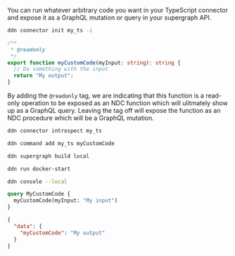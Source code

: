 You can run whatever arbitrary code you want in your TypeScript connector and expose it as a GraphQL mutation or query
in your supergraph API.

```sh title="Initalize a new connector and select hasura/nodejs from the list:"
ddn connector init my_ts -i
```

```ts title="Replace the functions.ts contents with your own custom code:"
/**
 * @readonly
 */
export function myCustomCode(myInput: string): string {
  // Do something with the input
  return "My output";
}
```

By adding the `@readonly` tag, we are indicating that this function is a read-only operation to be exposed as an NDC
function which will ulitmately show up as a GraphQL query. Leaving the tag off will expose the function as an NDC
procedure which will be a GraphQL mutation.

```bash title="Introspect the connector:"
ddn connector introspect my_ts
```

```bash title="Track the function:"
ddn command add my_ts myCustomCode
```

```bash title="Create a new build:"
ddn supergraph build local
```

```bash title="Start your services:"
ddn run docker-start
```

```bash title="Open your development console:"
ddn console --local
```

```graphql title="You can now query your native operation:"
query MyCustomCode {
  myCustomCode(myInput: "My input")
}
```

```json title="You will see a response like this:"
{
  "data": {
    "myCustomCode": "My output"
  }
}
```
